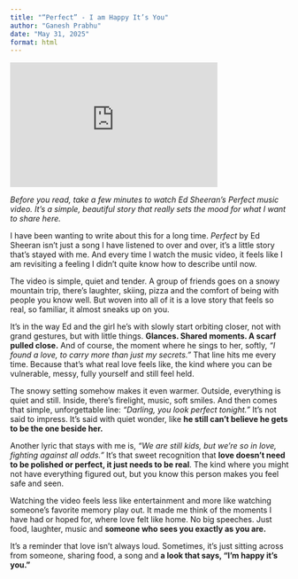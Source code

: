 ```yaml
---
title: "“Perfect” - I am Happy It’s You"
author: "Ganesh Prabhu"
date: "May 31, 2025"
format: html
---
```

<iframe width="375" height="225" src="https://www.youtube.com/embed/syFZfO_wfMQ" title="YouTube video player" frameborder="0" allow="accelerometer; autoplay; clipboard-write; encrypted-media; gyroscope; picture-in-picture; web-share" referrerpolicy="strict-origin-when-cross-origin" allowfullscreen></iframe>

*Before you read, take a few minutes to watch Ed Sheeran’s Perfect music video. It’s a simple, beautiful story that really sets the mood for what I want to share here.*

I have been wanting to write about this for a long time. *Perfect* by Ed Sheeran isn’t just a song I have listened to over and over, it’s a little story that’s stayed with me. And every time I watch the music video, it feels like I am revisiting a feeling I didn’t quite know how to describe until now.

The video is simple, quiet and tender. A group of friends goes on a snowy mountain trip, there’s laughter, skiing, pizza and the comfort of being with people you know well. But woven into all of it is a love story that feels so real, so familiar, it almost sneaks up on you.

It’s in the way Ed and the girl he’s with slowly start orbiting closer, not with grand gestures, but with little things. **Glances. Shared moments. A scarf pulled close.** And of course, the moment where he sings to her, softly, *“I found a love, to carry more than just my secrets.”* That line hits me every time. Because that’s what real love feels like, the kind where you can be vulnerable, messy, fully yourself and still feel held.

The snowy setting somehow makes it even warmer. Outside, everything is quiet and still. Inside, there’s firelight, music, soft smiles. And then comes that simple, unforgettable line: *“Darling, you look perfect tonight.”* It’s not said to impress. It’s said with quiet wonder, like **he still can’t believe he gets to be the one beside her.**

Another lyric that stays with me is, *“We are still kids, but we're so in love, fighting against all odds.”* It’s that sweet recognition that **love doesn’t need to be polished or perfect, it just needs to be real**. The kind where you might not have everything figured out, but you know this person makes you feel safe and seen.

Watching the video feels less like entertainment and more like watching someone’s favorite memory play out. It made me think of the moments I have had or hoped for, where love felt like home. No big speeches. Just food, laughter, music and **someone who sees you exactly as you are.**

It’s a reminder that love isn’t always loud. Sometimes, it’s just sitting across from someone, sharing food, a song and **a look that says, “I’m happy it’s you.”**

